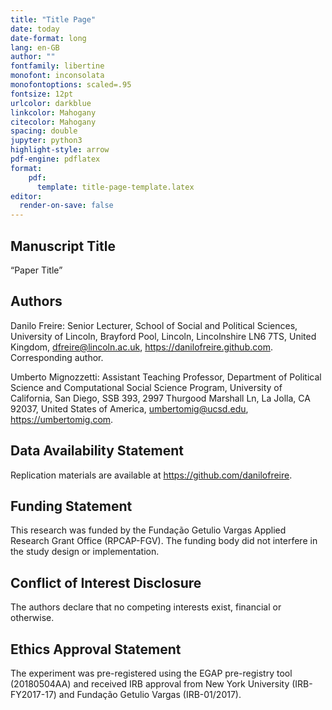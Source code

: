 ```yaml
---
title: "Title Page"
date: today
date-format: long
lang: en-GB
author: ""
fontfamily: libertine
monofont: inconsolata
monofontoptions: scaled=.95
fontsize: 12pt
urlcolor: darkblue
linkcolor: Mahogany
citecolor: Mahogany
spacing: double
jupyter: python3
highlight-style: arrow
pdf-engine: pdflatex
format: 
    pdf:
      template: title-page-template.latex
editor:
  render-on-save: false
---
```


## Manuscript Title

"Paper Title"

## Authors

Danilo Freire: Senior Lecturer, School of Social and Political Sciences, University of Lincoln, Brayford Pool, Lincoln, Lincolnshire LN6 7TS, United Kingdom, <dfreire@lincoln.ac.uk>, <https://danilofreire.github.com>. Corresponding
author.

\vspace{.4cm}

Umberto Mignozzetti: Assistant Teaching Professor, Department of Political Science and Computational Social Science Program, University of California, San Diego, SSB 393, 2997 Thurgood Marshall Ln, La Jolla, CA 92037, United States of America, <umbertomig@ucsd.edu>, <https://umbertomig.com>.

## Data Availability Statement

Replication materials are available at <https://github.com/danilofreire>.

## Funding Statement

This research was funded by the Fundação Getulio Vargas Applied Research Grant Office (RPCAP-FGV). The funding body did not interfere in the study design or implementation.

## Conflict of Interest Disclosure

The authors declare that no competing interests exist, financial or otherwise.

## Ethics Approval Statement

The experiment was pre-registered using the EGAP pre-registry tool (20180504AA) and received IRB approval from New York University (IRB-FY2017-17) and Fundação Getulio Vargas (IRB-01/2017).


